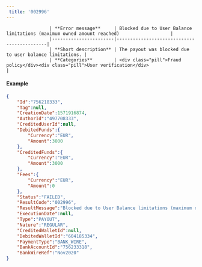 ---  
 title: '002996'  
---  


                    | **Error message**     | Blocked due to User Balance limitations (maximum owned amount reached)                   |
                    |-----------------------|--------------------------------------------|
                    | **Short description** | The payout was blocked due to user balance limitations. |
                    | **Categories**        | <div class="pill">Fraud policy</div><div class="pill">User verification</div>                         |
                  

#### Example  
```json API Response
{
    "Id":"756218333",
    "Tag":null,
    "CreationDate":1571916874,
    "AuthorId":"497708333",
    "CreditedUserId":null,
    "DebitedFunds":{
        "Currency":"EUR",
        "Amount":3000
    },
    "CreditedFunds":{
        "Currency":"EUR",
        "Amount":3000
    },
    "Fees":{
        "Currency":"EUR",
        "Amount":0
    },
    "Status":"FAILED",
    "ResultCode":"002996",
    "ResultMessage":"Blocked due to User Balance limitations (maximum owned amount reached)",
    "ExecutionDate":null,
    "Type":"PAYOUT",
    "Nature":"REGULAR",
    "CreditedWalletId":null,
    "DebitedWalletId":"604185334",
    "PaymentType":"BANK_WIRE",
    "BankAccountId":"756233318",
    "BankWireRef":"Nov2020"
}
```